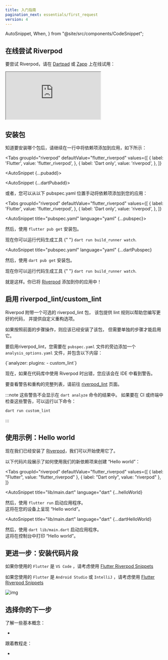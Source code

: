 ```yaml
---
title: 入门指南
pagination_next: essentials/first_request
version: 4
---
```


  AutoSnippet,
  When,
} from "@site/src/components/CodeSnippet";

<!---
## Try Riverpod online
-->
## 在线尝试 Riverpod

<!---
To get a feel of Riverpod, try it online on [Dartpad](https://dartpad.dev/?null_safety=true&id=ef06ab3ce0b822e6cc5db0575248e6e2)
or on [Zapp](https://zapp.run/new):
-->
要尝试 Riverpod，请在 [Dartpad](https://dartpad.dev/?null_safety=true&id=ef06ab3ce0b822e6cc5db0575248e6e2) 
或 [Zapp](https://zapp.run/new) 上在线试用：

<iframe
  src="https://zapp.run/edit/zv2060sv306?theme=dark&lazy=false"
  style={{ width: "100%", border: 0, overflow: "hidden", aspectRatio: "1.5" }}
></iframe>

<!---
## Installing the package
-->
## 安装包

<!---
Once you know what package you want to install, proceed to add the dependency to your app in a single line like this:
-->
知道要安装哪个包后，请继续在一行中将依赖项添加到应用，如下所示：

<Tabs
  groupId="riverpod"
  defaultValue="flutter_riverpod"
  values={[
    { label: 'Flutter', value: 'flutter_riverpod', },
    { label: 'Dart only', value: 'riverpod', },
  ]}
>
<TabItem value="flutter_riverpod">

<AutoSnippet {...pubadd}></AutoSnippet>

</TabItem>

<TabItem value="riverpod">

<AutoSnippet {...dartPubadd}></AutoSnippet>

</TabItem>

</Tabs>

<!---
Alternatively, you can manually add the dependency to your app from within your `pubspec.yaml`:
-->
或者，您可以从以下 pubspec.yaml 位置手动将依赖项添加到您的应用：

<Tabs
  groupId="riverpod"
  defaultValue="flutter_riverpod"
  values={[
    { label: 'Flutter', value: 'flutter_riverpod', },
    { label: 'Dart only', value: 'riverpod', },
  ]}
>
<TabItem value="flutter_riverpod">

<AutoSnippet title="pubspec.yaml" language="yaml" {...pubspec}></AutoSnippet>

<!---
Then, install packages with `flutter pub get`.
-->
然后，使用 `flutter pub get` 安装包。

<!---
<When codegen={true}>
  You can now run the code-generator with{" "}
  <code>dart run build_runner watch</code>.
</When>
-->
<When codegen={true}>
  现在你可以运行代码生成工具 {" "} 
  <code>dart run build_runner watch</code>.
</When>

</TabItem>
<TabItem value="riverpod">

<AutoSnippet
  title="pubspec.yaml"
  language="yaml"
  {...dartPubspec}
></AutoSnippet>

<!---
Then, install packages with `dart pub get`.
-->
然后，使用 `dart pub get` 安装包。

<!---
<When codegen={true}>
  You can now run the code-generator with{" "}
  <code>flutter pub run build_runner watch</code>.
</When>
-->
<When codegen={true}>
  现在你可以运行代码生成工具 {" "} 
  <code>dart run build_runner watch</code>.
</When>

</TabItem>
</Tabs>

<!---
That's it. You've added [Riverpod] to your app!
-->
就是这样。你已将 [Riverpod] 添加到你的应用中！

<!---
## Enabling riverpod_lint/custom_lint
-->
## 启用 riverpod_lint/custom_lint

<!---
Riverpod comes with an optional [riverpod_lint]
package that provides lint rules to help you write better code, and
provide custom refactoring options.
-->
Riverpod 附带一个可选的 riverpod_lint 包，
该包提供 lint 规则以帮助您编写更好的代码，
并提供自定义重构选项。

<!---
The package should already be installed if you followed the previous steps, but a
separate step is necessary to enable it.
-->
如果按照前面的步骤操作，则应该已经安装了该包，
但需要单独的步骤才能启用它。

<!---
To enable [riverpod_lint], you need add an `analysis_options.yaml` placed next to
your `pubspec.yaml` and include the following:
-->
要启用riverpod_lint，您需要在 `pubspec.yaml` 文件的旁边添加一个
`analysis_options.yaml` 文件，并包含以下内容：

<CodeBlock language="yaml" title="analysis_options.yaml">
  {`analyzer:
  plugins:
    - custom_lint`}
</CodeBlock>

<!---
You should now see warnings in your IDE if you made mistakes when using Riverpod
in your codebase.
-->
现在，如果在代码库中使用 Riverpod 时出错，您应该会在 IDE 中看到警告。

<!---
To see the full list of warnings and refactorings, head to the [riverpod_lint] page.
-->
要查看警告和重构的完整列表，请前往 [riverpod_lint] 页面。

<!---
:::note
Those warnings will not show-up in the `dart analyze` command.  
If you want to check those warnings in the CI/terminal, you can run the following:
-->
:::note
这些警告不会显示在 `dart analyze` 命令的结果中。
如果要在 CI 或终端中检查这些警告，可以运行以下命令：

```sh
dart run custom_lint
```

:::

<!---
## Usage example: Hello world
-->
## 使用示例：Hello world

<!---
Now that we have installed [Riverpod], we can start using it.
-->
现在我们已经安装了 [Riverpod]，我们可以开始使用它了。

<!---
The following snippets showcase how to use our new dependency to make a "Hello world":
-->
以下代码片段展示了如何使用我们的新依赖项来创建 “Hello world”：


<Tabs
  groupId="riverpod"
  defaultValue="flutter_riverpod"
  values={[
    { label: "Flutter", value: "flutter_riverpod" },
    { label: "Dart only", value: "riverpod" },
  ]}
>
<TabItem value="flutter_riverpod">

<AutoSnippet
  title="lib/main.dart"
  language="dart"
  {...helloWorld}
></AutoSnippet>

<!---
Then, start the application with `flutter run`.  
This will render "Hello world" on your device.
-->
然后，使用 `flutter run` 启动应用程序。  
这将在您的设备上呈现 “Hello world”。

</TabItem>
<TabItem value="riverpod">

<AutoSnippet
  title="lib/main.dart"
  language="dart"
  {...dartHelloWorld}
></AutoSnippet>

<!---
Then, start the application with `dart lib/main.dart`.  
This will print "Hello world" in the console.
-->
然后，使用 `dart lib/main.dart` 启动应用程序。  
这将在控制台中打印 “Hello world”。

</TabItem>
</Tabs>

<!---
## Going further: Installing code snippets
-->
## 更进一步：安装代码片段

<!---
If you are using `Flutter` and `VS Code` , consider using [Flutter Riverpod Snippets](https://marketplace.visualstudio.com/items?itemName=robert-brunhage.flutter-riverpod-snippets)
-->
如果你使用的 `Flutter` 是 `VS Code` ，请考虑使用 [Flutter Riverpod Snippets](https://marketplace.visualstudio.com/items?itemName=robert-brunhage.flutter-riverpod-snippets)

<!---
If you are using `Flutter` and `Android Studio` or `IntelliJ`, consider using [Flutter Riverpod Snippets](https://plugins.jetbrains.com/plugin/14641-flutter-riverpod-snippets)
-->
如果您使用的 `Flutter` 是 `Android Studio` 或 `IntelliJ` ，请考虑使用 [Flutter Riverpod Snippets](https://plugins.jetbrains.com/plugin/14641-flutter-riverpod-snippets)

![img](/img/snippets/greetingProvider.gif)

<!---
## Choose your next step
-->
## 选择你的下一步

<!---
Learn some basic concepts:
-->
了解一些基本概念：

- <Link documentID="concepts2/providers" />

<!---
Follow a cookbook:
-->
跟着教程走：

- <Link documentID="cookbooks/testing" />

[riverpod]: https://github.com/rrousselgit/riverpod
[hooks_riverpod]: https://pub.dev/packages/hooks_riverpod
[flutter_riverpod]: https://pub.dev/packages/flutter_riverpod
[flutter_hooks]: https://github.com/rrousselGit/flutter_hooks
[riverpod_lint]: https://pub.dev/packages/riverpod_lint
